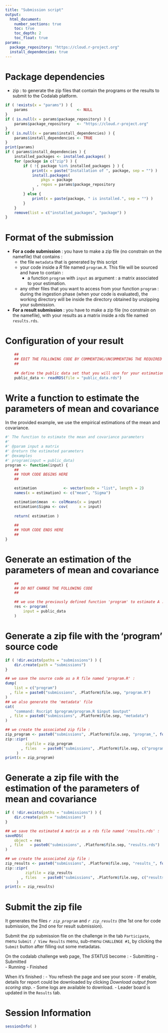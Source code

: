 ```yaml
---
title: "Submission script"
output:
  html_document:
    number_sections: true
    toc: true
    toc_depth: 2
    toc_float: true
params:
  package_repository: "https://cloud.r-project.org"
  install_dependencies: true
---
```


# Package dependencies
- zip : to generate the zip files that contain the programs or the results to submit to the Codalab platform.

```r
if ( !exists(x = "params") ) {
    params                      <- NULL
}
if ( is.null(x = params$package_repository) ) {
    params$package_repository   <- "https://cloud.r-project.org"
}
if ( is.null(x = params$install_dependencies) ) {
    params$install_dependencies <- TRUE
}
print(params)
if ( params$install_dependencies ) {
    installed_packages <- installed.packages( )
    for (package in c("zip") ) {
        if ( !{ package %in% installed_packages } ) {
            print(x = paste("Installation of ", package, sep = "") )
            install.packages(
                pkgs = package
              , repos = params$package_repository
            )
        } else {
            print(x = paste(package, " is installed.", sep = "") )
        }
    }
    remove(list = c("installed_packages", "package") )
}
```

# Format of the submission

- **For a code submission** : you have to make a zip file (no constrain on the namefile) that contains :
  - the file `metadata` that is generated by this script
  - your code inside a *R* file named `program.R`. This file will be sourced and have to contain :
    - a function `program` with `input` as argument : a matrix associated to your estimation.
  - any other files that you want to access from your function `program` : during the ingestion phase (when your code is evaluated), the working directory will be inside the directory obtained by unzipping your submission.
  
- **For a result submission** : you have to make a zip file (no constrain on the namefile), with your results as a matrix inside a rds file named `results.rds`.


# Configuration of your result

```r
    ##
    ## EDIT THE FOLLOWING CODE BY COMMENTING/UNCOMMENTING THE REQUIRED PARTS
    ##
    
    ## define the public data set that you will use for your estimation :
    public_data <- readRDS(file = "public_data.rds")
```

# Write a function to estimate the parameters of mean and covariance

In the provided example, we use the empirical estimations of the mean and covariance.

```r
#' The function to estimate the mean and covariance parameters
#'
#' @param input a matrix
#' @return the estimated parameters
#' @examples
#' program(input = public_data)
program <- function(input) {
    ##
    ## YOUR CODE BEGINS HERE
    ##

    estimation            <- vector(mode = "list", length = 2)
    names(x = estimation) <- c("mean", "Sigma")

    estimation$mean  <- colMeans(x = input)
    estimation$Sigma <- cov(     x = input)
    
    return( estimation )
    
    ##
    ## YOUR CODE ENDS HERE
    ##
}
```

# Generate an estimation of the parameters of mean and covariance

```r
    ##
    ## DO NOT CHANGE THE FOLLOWING CODE
    ##

    ## we use the previously defined function 'program' to estimate A :
    res <- program(
        input = public_data
    )
```

# Generate a zip file with the 'program' source code

```r
if ( !dir.exists(paths = "submissions") ) {
    dir.create(path = "submissions")
}

## we save the source code as a R file named 'program.R' :
dump(
    list = c("program")
  , file = paste0("submissions", .Platform$file.sep, "program.R")
)
## we also generate the 'metadata' file
cat(
    "command: Rscript $program/program.R $input $output"
  , file = paste0("submissions", .Platform$file.sep, "metadata")
)

## we create the associated zip file :
zip_program <- paste0("submissions", .Platform$file.sep, "program_", format(x = Sys.time( ), format = "%Y_%m_%d_%S"), ".zip")
zip::zipr(
         zipfile = zip_program
       , files   = paste0("submissions", .Platform$file.sep, c("program.R", "metadata") )
     )
print(x = zip_program)
```

# Generate a zip file with the estimation of the parameters of mean and covariance

```r
if ( !dir.exists(paths = "submissions") ) {
    dir.create(path = "submissions")
}

## we save the estimated A matrix as a rds file named 'results.rds' :
saveRDS(
    object = res
  , file   = paste0("submissions", .Platform$file.sep, "results.rds")
)

## we create the associated zip file :
zip_results <- paste0("submissions", .Platform$file.sep, "results_", format(x = Sys.time( ), format = "%Y_%m_%d_%S"), ".zip")
zip::zipr(
         zipfile = zip_results
       , files   = paste0("submissions", .Platform$file.sep, c("results.rds") )
     )
print(x = zip_results)
```

# Submit the zip file

It generates the files *`r zip_program`*  and *`r zip_results`*  (the 1st one for code submission, the 2nd one for result submission).

Submit the zip submission file on the challenge in the tab `Participate`, menu `Submit / View Results` menu, sub-menu `CHALLENGE #1`, by clicking the `Submit` button after filling out some metadatas.

On the codalab challenge web page, The *STATUS* become : 
  - Submitting
  - Submitted	
  - Running
  - Finished

When it's finished :
  - You refresh the page and see your score
  - If enable, details for report could be downloaded by clicking *Download output from scoring step*.
  - Some logs are available to download.
  - Leader board is updated in the `Results` tab.

# Session Information

```r
sessionInfo( )
```
